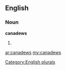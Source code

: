 ==English==

===Noun===
'''canadews'''

# {{plural of|[[canadew]]}}

[[Category:English plurals]]

[[ar:canadews]]
[[my:canadews]]